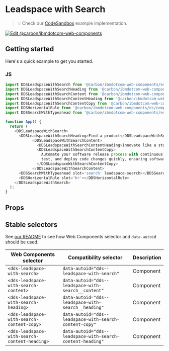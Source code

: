 
# Leadspace with Search

> 💡 Check our
> [CodeSandbox](https://githubbox.com/carbon-design-system/carbon-for-ibm-dotcom/tree/v1/packages/web-components/examples/codesandbox/components-react/leadspace-with-search)
> example implementation.

[![Edit @carbon/ibmdotcom-web-components](https://codesandbox.io/static/img/play-codesandbox.svg)](https://githubbox.com/carbon-design-system/carbon-for-ibm-dotcom/tree/v1/packages/web-components/examples/codesandbox/components-react/leadspace-with-search)

## Getting started

Here's a quick example to get you started.

### JS

```javascript
import DDSLeadspaceWithSearch from '@carbon/ibmdotcom-web-components/es/components-react/leadspace-with-search/leadspace-with-search.js';
import DDSLeadspaceWithSearchHeading from '@carbon/ibmdotcom-web-components/es/components-react/leadspace-with-search/leadspace-with-search-heading';
import DDSLeadspaceWithSearchContent from '@carbon/ibmdotcom-web-components/es/components-react/leadspace-with-search/leadspace-with-search-content';
import DDSLeadspaceWithSearchContentHeading from '@carbon/ibmdotcom-web-components/es/components-react/leadspace-with-search/leadspace-with-search-content-heading';
import DDSLeadspaceWithSearchContentCopy from '@carbon/ibmdotcom-web-components/es/components-react/leadspace-with-search/leadspace-with-search-content-copy';
import DDSHorizontalRule from '@carbon/ibmdotcom-web-components/es/components-react/horizontal-rule/horizontal-rule';
import DDSSearchWithTypeahead from '@carbon/ibmdotcom-web-components/es/components-react/search-with-typeahead/search-with-typeahead';

function App() {
  return (
    <DDSLeadspaceWithSearch>
      <DDSLeadspaceWithSearchHeading>Find a product</DDSLeadspaceWithSearchHeading>
            <DDSLeadspaceWithSearchContent>
              <DDSLeadspaceWithSearchContentHeading>Innovate like a startup, scale for the enterprise</DDSLeadspaceWithSearchContentHeading>
              <DDSLeadspaceWithSearchContentCopy>
                Automate your software release process with continuous delivery (CD)—the most critical part of adopting DevOps. Build,
                test, and deploy code changes quickly, ensuring software is always ready for deployment.
              </DDSLeadspaceWithSearchContentCopy>
            </DDSLeadspaceWithSearchContent>
      <DDSSearchWithTypeahead slot='search' leadspace-search></DDSSearchWithTypeahead>
      <DDSHorizontalRule slot='hr'></DDSHorizontalRule>
    </DDSLeadspaceWithSearch>
  );
}
```

## Props

<Props of={PropTypesRef} />

## Stable selectors

See [our README](https://github.com/carbon-design-system/carbon-for-ibm-dotcom/tree/v1/packages/web-components#stable-selectors-for-analytics-and-integratione2e-testing-in-web-components) to see how Web Components selector and `data-autoid` should be used.

| Web Components selector                       | Compatibility selector                                     | Description |
| --------------------------------------------- | ---------------------------------------------------------- | ----------- |
| `<dds-leadspace-with-search>`                 | `data-autoid="dds--leadspace-with-search"`                 | Component   |
| `<dds-leadspace-with-search-content>`         | `data-autoid="dds--leadspace-with-search__content"`        | Component   |
| `<dds-leadspace-with-search-heading>`         | `data-autoid="dds--leadspace-with-search__heading"`        | Component   |
| `<dds-leadspace-with-search-content-copy>`    | `data-autoid="dds--leadspace-with-search-content-copy"`    | Component   |
| `<dds-leadspace-with-search-content-heading>` | `data-autoid="dds--leadspace-with-search-content-heading"` | Component   |

<Description markdown={contributing} />
